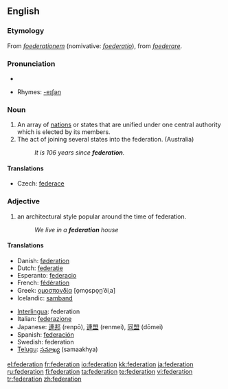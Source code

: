 {{see|fédération}}
{{wikipedia|dab=federation (disambiguation)|federation}}
==English==
===Etymology===
From {{LL.}} ''[[foederationem]]'' (nomivative: ''[[foederatio]]''), from {{L.}} ''[[foederare]]''.

===Pronunciation===
*{{audio|en-us-federation.ogg|Audio (US)}}

*Rhymes: [[Rhymes:English:-eɪʃǝn|-eɪʃǝn]]

===Noun===
{{wikipedia}}
{{en-noun}}

# An array of [[nation]]s or states that are unified under one central authority which is elected by its members.
# The act of joining several states into the federation. (Australia)
#:'' It is 106 years since '''federation'''.''

====Translations====
{{trans-top|array of nations or states}}
* Czech: [[federace]] {{f}}
{{trans-mid}}
{{trans-bottom}}

===Adjective===
{{en-adj|-}}

# {{Australian English}} an architectural style popular around the time of federation.
#:''We live in a '''federation''' house''

====Translations====
{{top}}
*Danish: [[føderation]] {{c}}
*Dutch: [[federatie]] {{f}}
*Esperanto: [[federacio]]
*French: [[fédération]] {{f}}
*Greek: [[ομοσπονδία]] [o̞mo̞spo̞n̪ˈðiˌa] {{f}}
*Icelandic: [[samband]] {{n}}
{{mid}}
*[[Interlingua]]: federation
*Italian: [[federazione]] {{f}}
*Japanese: [[連邦]] (renpō), [[連盟]] (renmei), [[同盟]] (dōmei)
*Spanish: [[federación]]
*Swedish: federation
*[[Telugu]]: [[సమాఖ్య]] (samaakhya)
{{bottom}}

[[el:federation]]
[[fr:federation]]
[[io:federation]]
[[kk:federation]]
[[ja:federation]]
[[ru:federation]]
[[fi:federation]]
[[ta:federation]]
[[te:federation]]
[[vi:federation]]
[[tr:federation]]
[[zh:federation]]